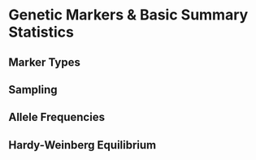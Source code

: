 # Genetic Markers & Basic Summary Statistics



## Marker Types


## Sampling



## Allele Frequencies



## Hardy-Weinberg Equilibrium
